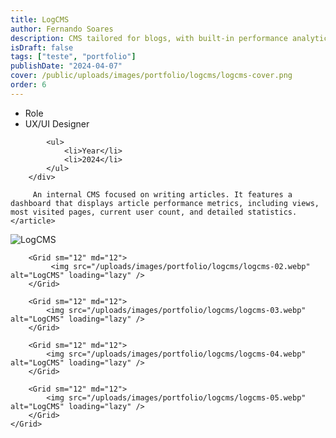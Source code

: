 ```yaml
---
title: LogCMS
author: Fernando Soares
description: CMS tailored for blogs, with built-in performance analytics.
isDraft: false
tags: ["teste", "portfolio"]
publishDate: "2024-04-07"
cover: /public/uploads/images/portfolio/logcms/logcms-cover.png
order: 6
---
```


<section class="wrap">
    <article class="content-article">
        <div class="work-data">
            <ul>
                <li>Role</li>
                <li>UX/UI Designer</li>
            </ul>

            <ul>
                <li>Year</li>
                <li>2024</li>
            </ul>
        </div>
        
         An internal CMS focused on writing articles. It features a dashboard that displays article performance metrics, including views, most visited pages, current user count, and detailed statistics.
    </article>
</section>

<section class="wrap-wide">
    <Grid isContainer>
        <Grid sm="12" md="12">
            <img src="/uploads/images/portfolio/logcms/logcms-01.webp" alt="LogCMS" loading="lazy" />
        </Grid>

        <Grid sm="12" md="12">
             <img src="/uploads/images/portfolio/logcms/logcms-02.webp" alt="LogCMS" loading="lazy" />
        </Grid>

        <Grid sm="12" md="12">
            <img src="/uploads/images/portfolio/logcms/logcms-03.webp" alt="LogCMS" loading="lazy" />
        </Grid>

        <Grid sm="12" md="12">
            <img src="/uploads/images/portfolio/logcms/logcms-04.webp" alt="LogCMS" loading="lazy" />
        </Grid>

        <Grid sm="12" md="12">
            <img src="/uploads/images/portfolio/logcms/logcms-05.webp" alt="LogCMS" loading="lazy" />
        </Grid>
    </Grid>
</section>
